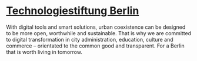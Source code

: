 # [Technologiestiftung Berlin](https://www.technologiestiftung-berlin.de/)
With digital tools and smart solutions, urban coexistence can be designed to be more open, worthwhile and sustainable. That is why we are committed to digital transformation in city administration, education, culture and commerce – orientated to the common good and transparent. For a Berlin that is worth living in tomorrow.